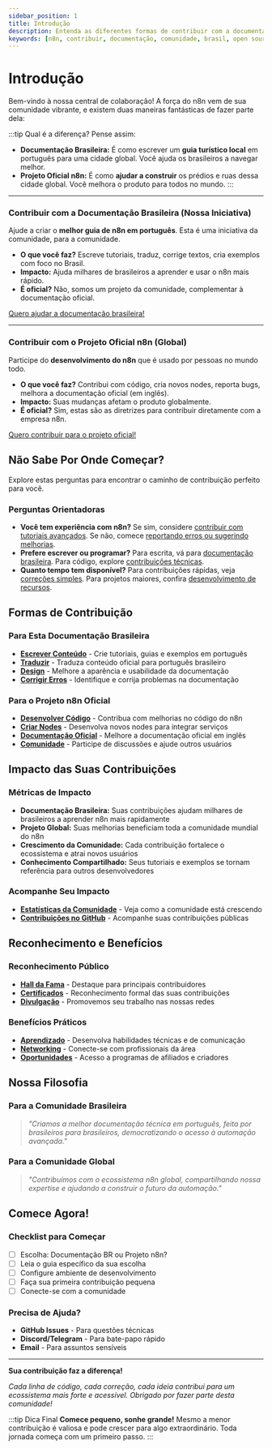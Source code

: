 ---
sidebar_position: 1
title: Introdução
description: Entenda as diferentes formas de contribuir com a documentação da comunidade brasileira e com o projeto oficial do n8n.
keywords: [n8n, contribuir, documentação, comunidade, brasil, open source]
---

# <IonicIcon name="heart-outline" size={32} /> Introdução

Bem-vindo à nossa central de colaboração! A força do n8n vem de sua comunidade vibrante, e existem duas maneiras fantásticas de fazer parte dela:

:::tip <IonicIcon name="help-circle-outline" size={18} /> Qual é a diferença?
Pense assim:
* **Documentação Brasileira:** É como escrever um **guia turístico local** em português para uma cidade global. Você ajuda os brasileiros a navegar melhor.
* **Projeto Oficial n8n:** É como **ajudar a construir** os prédios e ruas dessa cidade global. Você melhora o produto para todos no mundo.
:::

---

### <IonicIcon name="location-outline" size={20} /> Contribuir com a Documentação Brasileira (Nossa Iniciativa)

Ajude a criar o **melhor guia de n8n em português**. Esta é uma iniciativa da comunidade, para a comunidade.

- <IonicIcon name="create-outline" size={16} /> **O que você faz?** Escreve tutoriais, traduz, corrige textos, cria exemplos com foco no Brasil.
- <IonicIcon name="trending-up-outline" size={16} /> **Impacto:** Ajuda milhares de brasileiros a aprender e usar o n8n mais rápido.
- <IonicIcon name="people-outline" size={16} /> **É oficial?** Não, somos um projeto da comunidade, complementar à documentação oficial.

<IonicIcon name="arrow-forward-outline" size={16} /> [Quero ajudar a documentação brasileira!](./esta-documentacao/index)

---

### <IonicIcon name="globe-outline" size={20} /> Contribuir com o Projeto Oficial n8n (Global)

Participe do **desenvolvimento do n8n** que é usado por pessoas no mundo todo.

- <IonicIcon name="code-outline" size={16} /> **O que você faz?** Contribui com código, cria novos nodes, reporta bugs, melhora a documentação oficial (em inglês).
- <IonicIcon name="planet-outline" size={16} /> **Impacto:** Suas mudanças afetam o produto globalmente.
- <IonicIcon name="checkmark-circle-outline" size={16} /> **É oficial?** Sim, estas são as diretrizes para contribuir diretamente com a empresa n8n.

<IonicIcon name="arrow-forward-outline" size={16} /> [Quero contribuir para o projeto oficial!](./n8n-oficial/index)

## <IonicIcon name="compass-outline" size={28} /> Não Sabe Por Onde Começar?

Explore estas perguntas para encontrar o caminho de contribuição perfeito para você.

### <IonicIcon name="help-circle-outline" size={20} /> Perguntas Orientadoras

- **Você tem experiência com n8n?** Se sim, considere [contribuir com tutoriais avançados](./esta-documentacao/index). Se não, comece [reportando erros ou sugerindo melhorias](./esta-documentacao/01-entendendo-o-projeto/como-contribuir).
- **Prefere escrever ou programar?** Para escrita, vá para [documentação brasileira](./esta-documentacao/index). Para código, explore [contribuições técnicas](./n8n-oficial/index).
- **Quanto tempo tem disponível?** Para contribuições rápidas, veja [correções simples](./esta-documentacao/01-entendendo-o-projeto/como-contribuir). Para projetos maiores, confira [desenvolvimento de recursos](./n8n-oficial/contribuir-codigo-e-docs).

## <IonicIcon name="git-branch-outline" size={28} color="#10b981" /> Formas de Contribuição

### <IonicIcon name="arrow-forward-circle-outline" size={22} color="#10b981" /> Para Esta Documentação Brasileira

- **[<IonicIcon name="create-outline" size={16} /> Escrever Conteúdo](./esta-documentacao/01-entendendo-o-projeto/como-contribuir)** - Crie tutoriais, guias e exemplos em português
- **[<IonicIcon name="language-outline" size={16} /> Traduzir](./esta-documentacao/04-traducao-e-localizacao/guia-traducao)** - Traduza conteúdo oficial para português brasileiro
- **[<IonicIcon name="color-palette-outline" size={16} /> Design](./esta-documentacao/03-padroes-e-estilo/design-system)** - Melhore a aparência e usabilidade da documentação
- **[<IonicIcon name="bug-outline" size={16} /> Corrigir Erros](./esta-documentacao/01-entendendo-o-projeto/como-contribuir)** - Identifique e corrija problemas na documentação

### <IonicIcon name="arrow-forward-circle-outline" size={22} color="#10b981" /> Para o Projeto n8n Oficial

- **[<IonicIcon name="code-outline" size={16} /> Desenvolver Código](./n8n-oficial/contribuir-codigo-e-docs)** - Contribua com melhorias no código do n8n
- **[<IonicIcon name="cube-outline" size={16} /> Criar Nodes](./n8n-oficial/contribuir-codigo-e-docs)** - Desenvolva novos nodes para integrar serviços
- **[<IonicIcon name="document-text-outline" size={16} /> Documentação Oficial](./n8n-oficial/contribuir-codigo-e-docs)** - Melhore a documentação oficial em inglês
- **[<IonicIcon name="people-outline" size={16} /> Comunidade](./n8n-oficial/contribuir-community)** - Participe de discussões e ajude outros usuários

## <IonicIcon name="pulse-outline" size={28} color="#10b981" /> Impacto das Suas Contribuições

### <IonicIcon name="trending-up-outline" size={20} /> Métricas de Impacto

- **Documentação Brasileira:** Suas contribuições ajudam milhares de brasileiros a aprender n8n mais rapidamente
- **Projeto Global:** Suas melhorias beneficiam toda a comunidade mundial do n8n
- **Crescimento da Comunidade:** Cada contribuição fortalece o ecossistema e atrai novos usuários
- **Conhecimento Compartilhado:** Seus tutoriais e exemplos se tornam referência para outros desenvolvedores

### <IonicIcon name="stats-chart-outline" size={20} /> Acompanhe Seu Impacto

- **[<IonicIcon name="analytics-outline" size={16} /> Estatísticas da Comunidade](../comunidade/estatisticas)** - Veja como a comunidade está crescendo
- **[<IonicIcon name="git-network-outline" size={16} /> Contribuições no GitHub](../comunidade/github)** - Acompanhe suas contribuições públicas

## <IonicIcon name="medal-outline" size={28} color="#10b981" /> Reconhecimento e Benefícios

### <IonicIcon name="trophy-outline" size={20} /> Reconhecimento Público

- **[<IonicIcon name="star-outline" size={16} /> Hall da Fama](../comunidade/index)** - Destaque para principais contribuidores
- **[<IonicIcon name="ribbon-outline" size={16} /> Certificados](./esta-documentacao/01-entendendo-o-projeto/sobre-o-projeto)** - Reconhecimento formal das suas contribuições
- **[<IonicIcon name="megaphone-outline" size={16} /> Divulgação](../comunidade/index)** - Promovemos seu trabalho nas nossas redes

### <IonicIcon name="gift-outline" size={20} /> Benefícios Práticos

- **[<IonicIcon name="school-outline" size={16} /> Aprendizado](./esta-documentacao/01-entendendo-o-projeto/sobre-o-projeto)** - Desenvolva habilidades técnicas e de comunicação
- **[<IonicIcon name="briefcase-outline" size={16} /> Networking](./n8n-oficial/referral-vagas)** - Conecte-se com profissionais da área
- **[<IonicIcon name="rocket-outline" size={16} /> Oportunidades](./n8n-oficial/afiliados-e-creators)** - Acesso a programas de afiliados e criadores

## <IonicIcon name="book-outline" size={28} color="#10b981" /> Nossa Filosofia

### Para a Comunidade Brasileira
> *"Criamos a melhor documentação técnica em português, feita por brasileiros para brasileiros, democratizando o acesso à automação avançada."*

### Para a Comunidade Global
> *"Contribuímos com o ecossistema n8n global, compartilhando nossa expertise e ajudando a construir o futuro da automação."*

## Comece Agora!

### Checklist para Começar
- [ ] Escolha: Documentação BR ou Projeto n8n?
- [ ] Leia o guia específico da sua escolha
- [ ] Configure ambiente de desenvolvimento
- [ ] Faça sua primeira contribuição pequena
- [ ] Conecte-se com a comunidade

### Precisa de Ajuda?
- **GitHub Issues** - Para questões técnicas
- **Discord/Telegram** - Para bate-papo rápido
- **Email** - Para assuntos sensíveis

---

**Sua contribuição faz a diferença!**

*Cada linha de código, cada correção, cada ideia contribui para um ecossistema mais forte e acessível. Obrigado por fazer parte desta comunidade!*

:::tip Dica Final
**Comece pequeno, sonhe grande!** Mesmo a menor contribuição é valiosa e pode crescer para algo extraordinário. Toda jornada começa com um primeiro passo. 
:::

